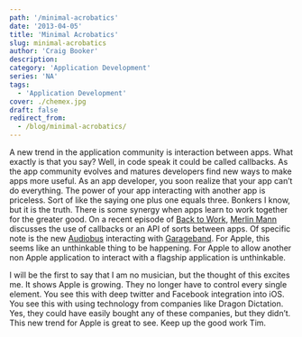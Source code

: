 ```yaml
---
path: '/minimal-acrobatics'
date: '2013-04-05'
title: 'Minimal Acrobatics'
slug: minimal-acrobatics
author: 'Craig Booker'
description:
category: 'Application Development'
series: 'NA'
tags:
  - 'Application Development'
cover: ./chemex.jpg
draft: false
redirect_from:
  - /blog/minimal-acrobatics/
---
```


A new trend in the application community is interaction between apps. What exactly is that you say? Well, in code speak it could be called callbacks. As the app community evolves and matures developers find new ways to make apps more useful. As an app developer, you soon realize that your app can’t do everything. The power of your app interacting with another app is priceless. Sort of like the saying one plus one equals three. Bonkers I know, but it is the truth. There is some synergy when apps learn to work together for the greater good. On a recent episode of [Back to Work](http://5by5.tv/b2w/113), [Merlin Mann](http://www.merlinmann.com/) discusses the use of callbacks or an API of sorts between apps. Of specific note is the new [Audiobus](http://audiob.us) interacting with [Garageband](http://www.apple.com/apps/garageband/). For Apple, this seems like an unthinkable thing to be happening. For Apple to allow another non Apple application to interact with a flagship application is unthinkable.

I will be the first to say that I am no musician, but the thought of this excites me. It shows Apple is growing. They no longer have to control every single element. You see this with deep twitter and Facebook integration into iOS. You see this with using technology from companies like Dragon Dictation. Yes, they could have easily bought any of these companies, but they didn’t. This new trend for Apple is great to see. Keep up the good work Tim.
